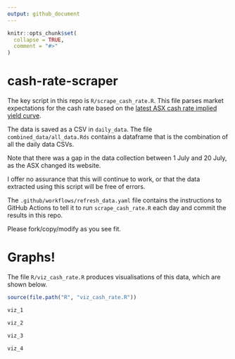```yaml
---
output: github_document
---
```


<!-- README.md is generated from README.Rmd. Please edit that file -->

```r
knitr::opts_chunk$set(
  collapse = TRUE,
  comment = "#>"
)
```

# cash-rate-scraper

The key script in this repo is `R/scrape_cash_rate.R`. This file parses market expectations for the cash rate based on the [latest ASX cash rate implied yield curve](https://www.asx.com.au/markets/trade-our-derivatives-market/futures-market/rba-rate-tracker). 

The data is saved as a CSV in `daily_data`. The file `combined_data/all_data.Rds` contains a dataframe that is the combination of all the daily data CSVs. 

Note that there was a gap in the data collection between 1 July and 20 July, as the ASX changed its website.

I offer no assurance that this will continue to work, or that the data extracted using this script will be free of errors.

The `.github/workflows/refresh_data.yaml` file contains the instructions to GitHub Actions to tell it to run `scrape_cash_rate.R` each day and commit the results in this repo.

Please fork/copy/modify as you see fit.

# Graphs!

The file `R/viz_cash_rate.R` produces visualisations of this data, which are shown below.

```r
source(file.path("R", "viz_cash_rate.R"))

viz_1

viz_2 

viz_3

viz_4
```
